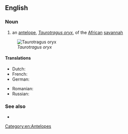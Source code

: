 ==English==

===Noun===
{{en-noun}}

# an [[antelope]], ''[[Taurotragus oryx]]'', of the [[African]] [[savannah]]

[[Image:Taurotragus oryx.jpg|thumb|''Taurotragus oryx'']]

====Translations====
{{trans-top|antelope}}
* Dutch: {{t|nl|Kaapse elandantilope|m}}
* French: {{t|fr|antilope canna}}
* German: {{t|de|Elenantilope}}
{{trans-mid}}
* Romanian: {{t|ro|antilopă-elan|f}}
* Russian: {{t+|ru|ка́нна|f}}
{{trans-bottom}}

===See also===
* {{pedialite|Common Eland}}

[[Category:en:Antelopes]]